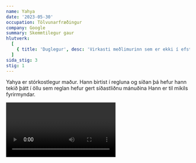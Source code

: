 ```yaml
---
name: Yahya
date: '2023-05-30'
occupation: Tölvunarfræðingur
company: Google
summary: Skemmtilegur gaur
hlutverk:   
  [
    { title: 'Duglegur', desc: 'Virkasti meðlimurinn sem er ekki í efstu 6 fólkinu í reglunni' },
  ]
sida_stig: 3
stig: 1
---
```



Yahya er stórkostlegur maður. Hann birtist í regluna og síðan þá hefur hann tekið þátt í öllu sem reglan hefur gert síðastliðnu mánuðina
Hann er til mikils fyrirmyndar.


<Video id="azEatWLF9hI" />
